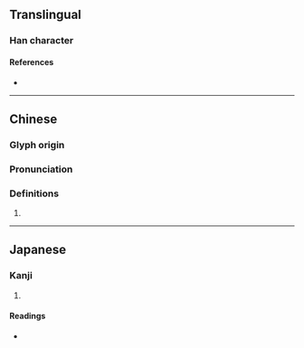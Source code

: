 {{character info/new}}
{{character info/new|0x2f8f4}}
==Translingual==

===Han character===
{{Han char|rn=78|rad=歹|as=10|sn=14|four=16217|canj=MNABT,MNWOT|ids=⿰歹昷(G),⿰歹𥁕(HTJK)}}

====References====
* {{Han ref|kx=0582.250|dkj=16536|dj=0975.220|hdz=21391.060|uh=6B9F|ud=27551|bh=E267|bd=57959}}

----

==Chinese==
{{zh-forms}}

===Glyph origin===
{{Han etym}}

===Pronunciation===
{{zh-pron
|m=wēn
|c=wan1
|h=pfs=
|md=
|mn=
|w=
|mc=y
|oc=y
|cat=
}}

===Definitions===
{{zh-hanzi}}

# {{rfdef|lang=zh}}

----

==Japanese==

===Kanji===
{{ja-kanji|grade=|rs=歹10}}

# {{defn|lang=ja|sort=歹10}}

====Readings====
* {{ja-readings|on=[[おつ]] (otsu), [[おち]] (ochi), [[おん]] (on)|kun=}}